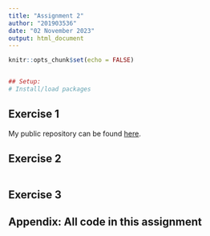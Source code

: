```yaml
---
title: "Assignment 2"
author: "201903536"
date: "02 November 2023"
output: html_document
---
```


```r

knitr::opts_chunk$set(echo = FALSE) 


## Setup:
# Install/load packages


```


## Exercise 1

My public repository can be found [here](https://github.com/emmi3105/472_assignment2_ex1).



## Exercise 2

```r


```





## Exercise 3


































## Appendix: All code in this assignment

```r


```

